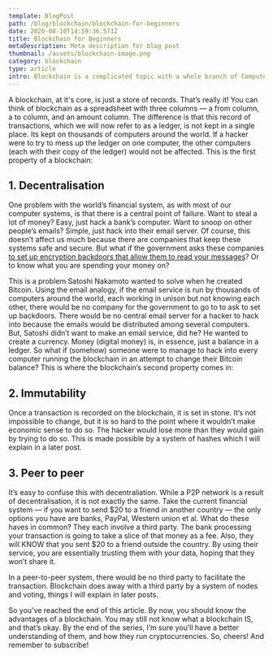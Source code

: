 ```yaml
---
template: BlogPost
path: /blog/blockchain/blockchain-for-beginners
date: 2020-08-10T14:59:36.571Z
title: Blockchain for Beginners
metaDescription: Meta description for blog post
thumbnail: /assets/blockchain-image.png
category: blockchain
type: article
intro: Blockchain is a complicated topic with a whole branch of Computer science dedicated to it. It’s what’s behind the rise of a new type of currency — cryptocurrencies like Bitcoin, Ethereum, Litecoin and Ripple, and yet, at its core, a blockchain is just a store of records
---
```



A blockchain, at it's core, is just a store of records. That’s really it! You can think of blockchain as a spreadsheet with three columns — a from column, a to column, and an amount column. The difference is that this record of transactions, which we will now refer to as a ledger, is not kept in a single place. Its kept on thousands of computers around the world. If a hacker were to try to mess up the ledger on one computer, the other computers (each with their copy of the ledger) would not be affected. This is the first property of a blockchain:

## 1. Decentralisation

One problem with the world’s financial system, as with most of our computer systems, is that there is a central point of failure. Want to steal a lot of money? Easy, just hack a bank’s computer. Want to snoop on other people’s emails? Simple, just hack into their email server. Of course, this doesn’t affect us much because there are companies that keep these systems safe and secure. But what if the government asks these companies [to set up encryption backdoors that allow them to read your messages](https://www.theguardian.com/technology/2019/oct/03/facebook-surveillance-us-uk-australia-backdoor-encryption)? Or to know what you are spending your money on?

This is a problem Satoshi Nakamoto wanted to solve when he created Bitcoin. Using the email analogy, if the email service is run by thousands of computers around the world, each working in unison but not knowing each other, there would be no company for the government to go to to ask to set up backdoors. There would be no central email server for a hacker to hack into because the emails would be distributed among several computers. But, Satoshi didn’t want to make an email service, did he? He wanted to create a currency. Money (digital money) is, in essence, just a balance in a ledger. So what if (somehow) someone were to manage to hack into every computer running the blockchain in an attempt to change their Bitcoin balance? This is where the blockchain’s second property comes in:

## 2. Immutability

Once a transaction is recorded on the blockchain, it is set in stone. It’s not impossible to change, but it is so hard to the point where it wouldn’t make economic sense to do so. The hacker would lose more than they would gain by trying to do so. This is made possible by a system of hashes which I will explain in a later post.

## 3. Peer to peer

It’s easy to confuse this with decentraliation. While a P2P network is a result of decentralisation, it is not exactly the same. Take the current financial system — if you want to send $20 to a friend in another country — the only options you have are banks, PayPal, Western union et al. What do these haves in common? They each involve a third party. The bank processing your transaction is going to take a slice of that money as a fee. Also, they will KNOW that you sent $20 to a friend outside the country. By using their service, you are essentially trusting them with your data, hoping that they won’t share it.

In a peer-to-peer system, there would be no third party to facilitate the transaction. Blockchain does away with a third party by a system of nodes and voting, things I will explain in later posts.

So you’ve reached the end of this article. By now, you should know the advantages of a blockchain. You may still not know what a blockchain IS, and that’s okay. By the end of the series, I’m sure you’ll have a better understanding of them, and how they run cryptocurrencies. So, cheers! And remember to subscribe!
